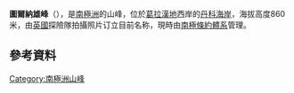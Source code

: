 {{coord|64|19|S|61|5|W|display=title}}

'''圖爾納雄峰'''（{{lang-en|Tournachon Peak}}），是[[南極洲|南極洲]]的山峰，位於[[葛拉漢地|葛拉漢地]]西岸的[[丹科海岸|丹科海岸]]，海拔高度860米，由[[英國|英國]]探險隊拍攝照片订立目前名称，現時由[[南極條約體系|南極條約體系]]管理。

==參考資料==
{{usgs-gazetteer}}

{{DEFAULTSORT:Tournachon Peak}}
[[Category:南極洲山峰|Category:南極洲山峰]]


{{DancoCoast-geo-stub}}